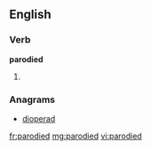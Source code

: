 ==English==

===Verb===
'''parodied'''

# {{past of|[[parody]]}}

===Anagrams===
* {{alphagram|addeiopr}} [[dioperad#English|dioperad]]

[[fr:parodied]]
[[mg:parodied]]
[[vi:parodied]]